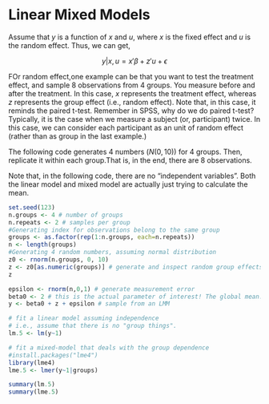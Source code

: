 # Linear Mixed Models
Assume that $y$ is a function of $x$ and $u$, where $x$ is the fixed effect and $u$ is the random effect. Thus, we can get,

$$y|x, u = x'\beta+z'u+\epsilon$$

FOr random effect,one example can be that you want to test the treatment effect, and sample 8 observations from 4 groups. You measure before and after the treatment. In this case, $x$ represents the treatment effect, whereas $z$ represents the group effect (i.e., random effect). Note that, in this case, it reminds the paired t-test. Remember in SPSS, why do we do paired t-test? Typically, it is the case when we measure a subject (or, participant) twice. In this case, we can consider each participant as an unit of random effect (rather than as group in the last example.)


The following code generates 4 numbers ($N(0,10)$) for 4 groups. Then, replicate it within each group.That is, in the end, there are 8 observations. 

Note that, in the following code, there are no "independent variables". Both the linear model and mixed model are actually just trying to calculate the mean. 

```R
set.seed(123)
n.groups <- 4 # number of groups
n.repeats <- 2 # samples per group
#Generating index for observations belong to the same group
groups <- as.factor(rep(1:n.groups, each=n.repeats))
n <- length(groups)
#Generating 4 random numbers, assuming normal distribution
z0 <- rnorm(n.groups, 0, 10) 
z <- z0[as.numeric(groups)] # generate and inspect random group effects
z
```


```R
epsilon <- rnorm(n,0,1) # generate measurement error
beta0 <- 2 # this is the actual parameter of interest! The global mean.
y <- beta0 + z + epsilon # sample from an LMM

# fit a linear model assuming independence
# i.e., assume that there is no "group things".
lm.5 <- lm(y~1)

# fit a mixed-model that deals with the group dependence
#install.packages("lme4")
library(lme4)
lme.5 <- lmer(y~1|groups) 

summary(lm.5)
summary(lme.5)
```
